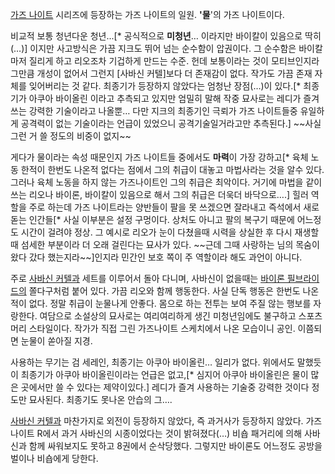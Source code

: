 [[가즈 나이트]] 시리즈에 등장하는 가즈 나이트의 일원. ''''물''''의 가즈 나이트이다.

비교적 보통 청년다운 청년...[* 공식적으로 '''미청년'''… 이라지만 바이칼이 있음으로 딱히(…)] 이지만 사고방식은 가끔 지크도 뛰어 넘는 순수함이 압권이다. 그 순수함은 바이칼마저 질리게 하고 리오조차 기겁하게 만드는 수준. 헌데 보통이라는 것이 모티브인지라 그만큼 개성이 없어서 그런지 [사바신 커텔]보다 더 존재감이 없다. 작가도 가끔 존재 자체를 잊어버리는 것 같다. 최종기가 등장하지 않았다는 엄청난 장점(…)이 있다.[* 최종기가 아쿠아 바이올린 이라고 추측되고 있지만 엄밀히 말해 작중 묘사로는 레디가 즐겨 쓰는 강력한 기술이라고 나올뿐… 다만 지크의 최종기인 극뢰가 가즈 나이트들중 유일하게 공격력이 없는 기술이라는 언급이 있었으니 공격기술일거라고만 추측된다.] ~~사실 그런 거 쓸 정도의 비중이 없지~~

게다가 물이라는 속성 때문인지 가즈 나이트들 중에서도 '''마력'''이 가장 강하고[* 육체 노동 한적이 한번도 나온적 없다는 점에서 그의 취급이 대놓고 마법사라는 것을 알수 있다. 그러나 육체 노동을 하지 않는 가즈나이트인 그의 취급은 최악이다. 거기에 마법을 같이 쓰는 리오나 바이론, 바이칼이 있음으로 해서 그의 취급은 더욱더 바닥으로….] 힐러 역할을 주로 하는데 가즈 나이트라는 양반들이 팔을 못 쓰겠으면 잘라내고 즉석에서 새로 돋는 인간들[* 사실 이부분은 설정 구멍이다. 상처도 아니고 팔의 복구기 때문에 어느정도 시간이 걸려야 정상. 그 예시로 리오가 눈이 다쳤을때 시력을 상실한 후 다시 재생할때 섬세한 부분이라 더 오래 걸린다는 묘사가 있다. ~~근데 그때 사랑하는 님의 목숨이 왔다 갔다 했는지라~~]인지라 민간인 보호 쪽이 주 역할이라 해도 과언이 아니다.

주로 [[사바신 커텔]]과 세트를 이루어서 돌아 다니며, 사바신이 없을때는 [[바이론 필브라이드]]의 쫄다구처럼 붙어 있다. 가끔 리오와 함께 행동한다. 사실 단독 행동은 한번도 나온적이 없다. 정말 취급이 눈물나게 안좋다. 몸으로 하는 전투는 보여 주질 않는 행보를 자랑한다. 여담으로 소설상의 묘사로는 여리여리하게 생긴 미청년임에도 불구하고 스포츠머리 스타일이다. 작가가 직접 그린 가즈나이트 스케치에서 나온 모습이니 공인. 이쯤되면 눈물이 쏟아질 지경.

사용하는 무기는 검 세레인, 최종기는 아쿠아 바이올린… 일리가 없다. 위에서도 말했듯이 최종기가 아쿠아 바이올린이라는 언급은 없고,[* 심지어 아쿠아 바이올린은 물이 많은 곳에서만 쓸 수 있다는 제약이있다.] 레디가 즐겨 사용하는 기술중 강력한 것이다 정도만 묘사된다. 최종기도 못나온 안습의 그….

[[사바신 커텔]]과 마찬가지로 외전이 등장하지 않았다, 즉 과거사가 등장하지 않았다. 가즈나이트 R에서 과거 사바신의 시종이었다는 것이 밝혀졌다(…) 비숍 패거리에 의해 사바신과 함께 싸워보지도 못하고 8권에서 순삭당했다. 그렇지만 바이론도 어느정도 공방을 벌이나 비숍에게 당한다.
